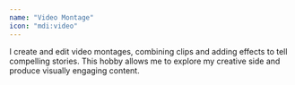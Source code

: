 ```yaml
---
name: "Video Montage"
icon: "mdi:video"
---
```


I create and edit video montages, combining clips and adding effects to tell compelling stories. This hobby allows me to explore my creative side and produce visually engaging content.
